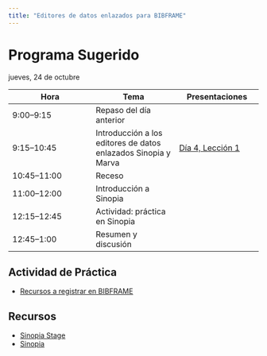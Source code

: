 ```yaml
---
title: "Editores de datos enlazados para BIBFRAME"
---
```


# Programa Sugerido

jueves, 24 de octubre

| Hora | Tema | Presentaciones |
|---|---|---|
| 9:00–9:15 | Repaso del día anterior |  |
| 9:15–10:45 | Introducción a los editores de datos enlazados Sinopia y Marva | <a href="https://slides.com/irmafrat/taller-bibframe-d4-l1" target="_blank"> Día 4, Lección 1 </a> |
| 10:45–11:00 | Receso |  |
| 11:00–12:00 | Introducción a Sinopia |  |
| 12:15–12:45 | Actividad: práctica en Sinopia |  |
| 12:45–1:00 | Resumen y discusión |  |

## Actividad de Práctica

- [Recursos a registrar en BIBFRAME](https://docs.google.com/spreadsheets/d/1mkymvJiTYNc_lkm1K1EG0a_365TXUtDQPHWFYkhTySM/edit?usp=sharing)

## Recursos

- [Sinopia Stage](https://stage.sinopia.io/)
- [Sinopia](https://sinopia.io/)
